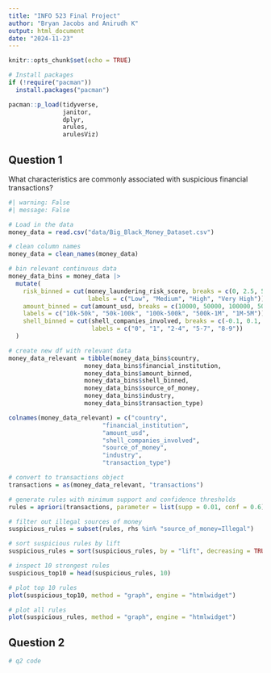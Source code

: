 ```yaml
---
title: "INFO 523 Final Project"
author: "Bryan Jacobs and Anirudh K"
output: html_document
date: "2024-11-23"
---
```


```r
knitr::opts_chunk$set(echo = TRUE)
```

```r
# Install packages
if (!require("pacman")) 
  install.packages("pacman")

pacman::p_load(tidyverse,
               janitor,
               dplyr,
               arules,
               arulesViz)
```

## Question 1

What characteristics are commonly associated with suspicious financial transactions?

```r
#| warning: False
#| message: False

# Load in the data
money_data = read.csv("data/Big_Black_Money_Dataset.csv")

# clean column names
money_data = clean_names(money_data)

# bin relevant continuous data
money_data_bins = money_data |>
  mutate(
    risk_binned = cut(money_laundering_risk_score, breaks = c(0, 2.5, 5, 7.5, 10),
                      labels = c("Low", "Medium", "High", "Very High")),
    amount_binned = cut(amount_usd, breaks = c(10000, 50000, 100000, 500000, 1000000, 5000000),
    labels = c("10k-50k", "50k-100k", "100k-500k", "500k-1M", "1M-5M")),
    shell_binned = cut(shell_companies_involved, breaks = c(-0.1, 0.1, 1, 4, 7, 9),
                       labels = c("0", "1", "2-4", "5-7", "8-9"))
  )

# create new df with relevant data
money_data_relevant = tibble(money_data_bins$country,
                     money_data_bins$financial_institution,
                     money_data_bins$amount_binned,
                     money_data_bins$shell_binned,
                     money_data_bins$source_of_money,
                     money_data_bins$industry,
                     money_data_bins$transaction_type)

colnames(money_data_relevant) = c("country",
                          "financial_institution",
                          "amount_usd",
                          "shell_companies_involved",
                          "source_of_money",
                          "industry",
                          "transaction_type")

# convert to transactions object
transactions = as(money_data_relevant, "transactions")

# generate rules with minimum support and confidence thresholds
rules = apriori(transactions, parameter = list(supp = 0.01, conf = 0.6))

# filter out illegal sources of money
suspicious_rules = subset(rules, rhs %in% "source_of_money=Illegal")

# sort suspicious rules by lift
suspicious_rules = sort(suspicious_rules, by = "lift", decreasing = TRUE)

# inspect 10 strongest rules
suspicious_top10 = head(suspicious_rules, 10)

# plot top 10 rules
plot(suspicious_top10, method = "graph", engine = "htmlwidget")

# plot all rules
plot(suspicious_rules, method = "graph", engine = "htmlwidget")
```

## Question 2

```r
# q2 code
```

## 
